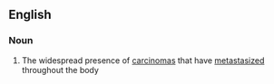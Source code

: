 ==English==

===Noun===
{{en-noun|carcinomatoses}}

#{{medicine}} The widespread presence of [[carcinoma]]s that have [[metastasize]]d throughout the body